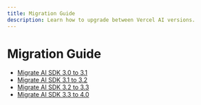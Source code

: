 ```yaml
---
title: Migration Guide
description: Learn how to upgrade between Vercel AI versions.
---
```


# Migration Guide

- [ Migrate AI SDK 3.0 to 3.1 ](/docs/troubleshooting/migration-guide/migration-guide-3-1)
- [ Migrate AI SDK 3.1 to 3.2 ](/docs/troubleshooting/migration-guide/migration-guide-3-2)
- [ Migrate AI SDK 3.2 to 3.3 ](/docs/troubleshooting/migration-guide/migration-guide-3-3)
- [ Migrate AI SDK 3.3 to 4.0 ](/docs/troubleshooting/migration-guide/migration-guide-4-0)
